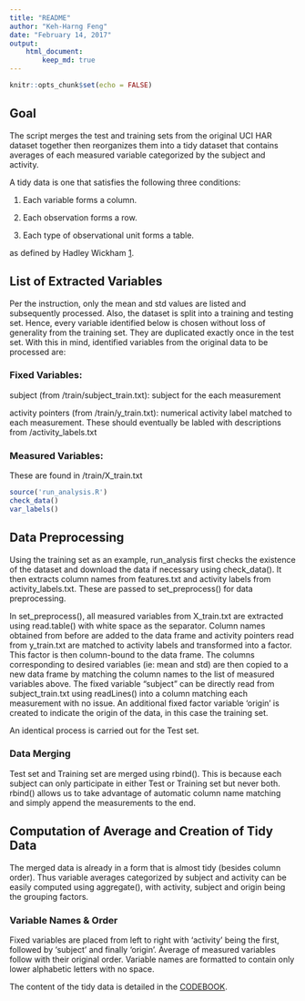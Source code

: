 ```yaml
---
title: "README"
author: "Keh-Harng Feng"
date: "February 14, 2017"
output: 
    html_document:
        keep_md: true
---
```


```r
knitr::opts_chunk$set(echo = FALSE)
```

## Goal

The script merges the test and training sets from the original UCI HAR dataset 
together then reorganizes them into a tidy dataset that contains averages of 
each measured variable categorized by the subject and activity. 

A tidy data is one that satisfies the following three conditions:

1. Each variable forms a column.

2. Each observation forms a row.

3. Each type of observational unit forms a table.

as defined by Hadley Wickham [1].

## List of Extracted Variables
Per the instruction, only the mean and std values are listed and subsequently 
processed. Also, the dataset is split into a training and testing set. Hence, 
every variable identified below is chosen without loss of generality from the 
training set. They are duplicated exactly once in the test set. With this in 
mind, identified variables from the original data to be processed are:

### Fixed Variables:

subject (from /train/subject_train.txt): subject for the each measurement

activity pointers (from /train/y_train.txt): numerical activity label matched to 
each measurement.  These should eventually be labled with descriptions from 
/activity_labels.txt

### Measured Variables:

These are found in /train/X_train.txt

```r
source('run_analysis.R')
check_data()
var_labels()
```

## Data Preprocessing

Using the training set as an example, run_analysis first checks the existence of 
the dataset and download the data if necessary using check_data(). It then 
extracts column names from features.txt and activity labels from activity_labels.txt. 
These are passed to set_preprocess() for data preprocessing.

In set_preprocess(), all measured variables from X_train.txt are extracted using 
read.table() with white space as the separator. Column names obtained from before 
are added to the data frame and activity pointers read from y_train.txt are 
matched to activity labels and transformed into a factor. This factor is then 
column-bound to the data frame. The columns corresponding to desired variables 
(ie: mean and std) are then copied to a new data frame by matching the column 
names to the list of measured variables above. The fixed variable "subject" can 
be directly read from subject_train.txt using readLines() into a column matching
each measurement with no issue. An additional fixed factor variable 'origin' is 
created to indicate the origin of the data, in this case the training set.

An identical process is carried out for the Test set.

### Data Merging

Test set and Training set are merged using rbind(). This is because each subject 
can only participate in either Test or Training set but never both. rbind() 
allows us to take advantage of automatic column name matching and simply append 
the measurements to the end.

## Computation of Average and Creation of Tidy Data

The merged data is already in a form that is almost tidy (besides column order).
Thus variable averages categorized by subject and activity can be easily computed
using aggregate(), with activity, subject and origin being the grouping factors.

### Variable Names & Order

Fixed variables are placed from left to right with 'activity' being the 
first, followed by 'subject' and finally 'origin'. Average of measured 
variables follow with their original order. Variable names are formatted to contain 
only lower alphabetic letters with no space. 

The content of the tidy data is detailed in the [CODEBOOK](./CODEBOOK.md).

[1]: http://vita.had.co.nz/papers/tidy-data.pdf